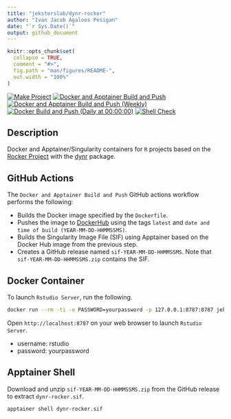 ```yaml
---
title: "jeksterslab/dynr-rocker"
author: "Ivan Jacob Agaloos Pesigan"
date: "`r Sys.Date()`"
output: github_document
---
```


<!-- README.md is generated from .setup/readme/README.Rmd. Please edit that file -->

```r
knitr::opts_chunk$set(
  collapse = TRUE,
  comment = "#>",
  fig.path = "man/figures/README-",
  out.width = "100%"
)
```

<!-- badges: start -->
[![Make Project](https://github.com/jeksterslab/docker-dynr-rocker/actions/workflows/make.yml/badge.svg)](https://github.com/jeksterslab/docker-dynr-rocker/actions/workflows/make.yml)
[![Docker and Apptainer Build and Push](https://github.com/jeksterslab/docker-dynr-rocker/actions/workflows/docker-apptainer-build-push.yml/badge.svg)](https://github.com/jeksterslab/docker-dynr-rocker/actions/workflows/docker-apptainer-build-push.yml)
[![Docker and Apptainer Build and Push (Weekly)](https://github.com/jeksterslab/docker-dynr-rocker/actions/workflows/docker-apptainer-build-push-weekly.yml/badge.svg)](https://github.com/jeksterslab/docker-dynr-rocker/actions/workflows/docker-apptainer-build-push-weekly.yml)
[![Docker Build and Push (Daily at 00:00:00)](https://github.com/jeksterslab/docker-dynr-rocker/actions/workflows/docker-build-push-daily-dynr-rocker.yml/badge.svg)](https://github.com/jeksterslab/docker-dynr-rocker/actions/workflows/docker-build-push-daily-dynr-rocker.yml)
[![Shell Check](https://github.com/jeksterslab/docker-dynr-rocker/actions/workflows/shellcheck.yml/badge.svg)](https://github.com/jeksterslab/docker-dynr-rocker/actions/workflows/shellcheck.yml)
<!-- badges: end -->

## Description

Docker and Apptainer/Singularity containers for `R` projects based on the [Rocker Project](https://rocker-project.org/)
with the [dynr](https://github.com/mhunter1/dynr) package.

## GitHub Actions

The `Docker and Apptainer Build and Push` GitHub actions workflow performs the following:

- Builds the Docker image specified by the `Dockerfile`.
- Pushes the image to [DockerHub](https://hub.docker.com/repository/docker/jeksterslab/dynr-rocker/general) using the tags `latest` and `date and time of build (YEAR-MM-DD-HHMMSSMS)`.
- Builds the Singularity Image File (SIF) using Apptainer based on the Docker Hub image from the previous step.
- Creates a GitHub release named `sif-YEAR-MM-DD-HHMMSSMS`. Note that `sif-YEAR-MM-DD-HHMMSSMS.zip` contains the SIF. 

## Docker Container

To launch `Rstudio Server`, run the following.

```bash
docker run --rm -ti -e PASSWORD=yourpassword -p 127.0.0.1:8787:8787 jeksterslab/dynr-rocker
```

Open `http://localhost:8787` on your web browser to launch `Rstudio Server`.

- username: rstudio
- password: yourpassword

## Apptainer Shell

Download and unzip `sif-YEAR-MM-DD-HHMMSSMS.zip` from the GitHub release to extract `dynr-rocker.sif`.

```bash
apptainer shell dynr-rocker.sif
```
